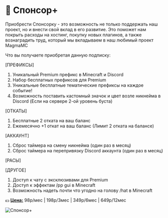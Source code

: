 # 🌟 Спонсор+

Приобрести Спонсорку - это возможность не только поддержать наш проект, но и внести свой вклад в его развитие. Это поможет нам покрыть расходы на хостинг, покупку новых плагинов, а также вознаградить труд, который мы вкладываем в наш любимый проект MagmaMC

Что вы получаете приобретая данную подписку:

[ПРЕФИКСЫ]
1. Уникальный Premium префикс в Minecraft и Discord
2. Набор бесплатных префиксов для Premium
3. Уникальные бесплатные тематические префиксы на каждое событие!
4. Возможность поставить кастомный значок и цвет возле никнейма в Discord (Если на сервере 2-ой уровень буста)

[ОТКАТЫ]
1. Бесплатные 2 отката на ваш баланс
2. Ежемесячно +1 откат на ваш баланс (Лимит 2 отката на балансе)

[АККАУНТ]
1. Сброс таймера на смену никнейма (один раз в месяц)
2. Сброс таймера на перепривязку Discord аккаунта (один раз в месяц)

[РАСЫ]

[ДРУГОЕ]
1. Доступ к чату с эксклюзивами для Premium
2. Доступ к эффектам /pp gui в Minecraft
3. Возможность надеть почти что угодно на голову /hat в Minecraft

💵 <ins>**Цена:**</ins> 98р/мес | 198р/3мес | 349р/6мес | 649р/12мес

![Спонсор+](/assets/donations/sponsor.webp)
